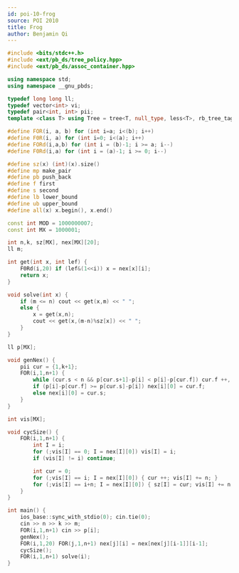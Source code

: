 ```yaml
---
id: poi-10-frog
source: POI 2010
title: Frog
author: Benjamin Qi
---
```


```cpp
#include <bits/stdc++.h>
#include <ext/pb_ds/tree_policy.hpp>
#include <ext/pb_ds/assoc_container.hpp>

using namespace std;
using namespace __gnu_pbds;

typedef long long ll;
typedef vector<int> vi;
typedef pair<int, int> pii;
template <class T> using Tree = tree<T, null_type, less<T>, rb_tree_tag,tree_order_statistics_node_update>;

#define FOR(i, a, b) for (int i=a; i<(b); i++)
#define F0R(i, a) for (int i=0; i<(a); i++)
#define FORd(i,a,b) for (int i = (b)-1; i >= a; i--)
#define F0Rd(i,a) for (int i = (a)-1; i >= 0; i--)

#define sz(x) (int)(x).size()
#define mp make_pair
#define pb push_back
#define f first
#define s second
#define lb lower_bound
#define ub upper_bound
#define all(x) x.begin(), x.end()

const int MOD = 1000000007;
const int MX = 1000001;

int n,k, sz[MX], nex[MX][20];
ll m;

int get(int x, int lef) {
	F0Rd(i,20) if (lef&(1<<i)) x = nex[x][i];
	return x;
}

void solve(int x) {
	if (m <= n) cout << get(x,m) << " ";
	else {
		x = get(x,n);
		cout << get(x,(m-n)%sz[x]) << " ";
	}
}

ll p[MX];

void genNex() {
	pii cur = {1,k+1};
	FOR(i,1,n+1) {
		while (cur.s < n && p[cur.s+1]-p[i] < p[i]-p[cur.f]) cur.f ++, cur.s ++;
		if (p[i]-p[cur.f] >= p[cur.s]-p[i]) nex[i][0] = cur.f;
		else nex[i][0] = cur.s;
	}
}

int vis[MX];

void cycSize() {
	FOR(i,1,n+1) {
		int I = i;
		for (;vis[I] == 0; I = nex[I][0]) vis[I] = i;
		if (vis[I] != i) continue;

		int cur = 0;
		for (;vis[I] == i; I = nex[I][0]) { cur ++; vis[I] += n; }
		for (;vis[I] == i+n; I = nex[I][0]) { sz[I] = cur; vis[I] += n; }
	}
}

int main() {
	ios_base::sync_with_stdio(0); cin.tie(0);
	cin >> n >> k >> m;
	FOR(i,1,n+1) cin >> p[i];
	genNex();
	FOR(i,1,20) FOR(j,1,n+1) nex[j][i] = nex[nex[j][i-1]][i-1];
	cycSize();
	FOR(i,1,n+1) solve(i);
}
```
